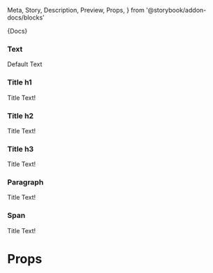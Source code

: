   Meta,
  Story,
  Description,
  Preview,
  Props,
} from '@storybook/addon-docs/blocks'


<Meta title="Texts/Text" component={Text} />

<Description>{Docs}</Description>

### Text

<Preview>
  <Story name="Text">
    <Text>Default Text</Text>
  </Story>
</Preview>

### Title h1

<Preview>
  <Story name="Title h1">
    <Text tag="h1" size="xxl">
      Title Text!
    </Text>
  </Story>
</Preview>

### Title h2

<Preview>
  <Story name="Title h2">
    <Text tag="h2" size="xl">
      Title Text!
    </Text>
  </Story>
</Preview>

### Title h3

<Preview>
  <Story name="Title h3">
    <Text tag="h3" size="md">
      Title Text!
    </Text>
  </Story>
</Preview>

### Paragraph

<Preview>
  <Story name="Paragraph">
    <Text tag="p" size="sm">
      Title Text!
    </Text>
  </Story>
</Preview>

### Span

<Preview>
  <Story name="Span">
    <Text context="title">Title Text!</Text>
  </Story>
</Preview>

# Props

<Props of={Text} />
